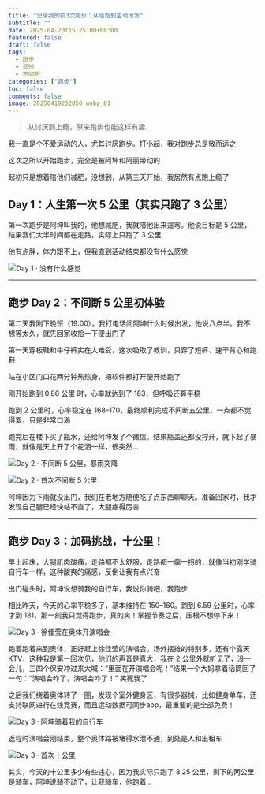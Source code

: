 ```yaml
---
title: "记录我的前3次跑步：从陪跑到主动出发"
subtitle: ""
date: 2025-04-20T15:25:00+08:00
featured: false
draft: false
tags:
  - 跑步
  - 郑州
  - 不间断
categories: ["跑步"]
toc: false
comments: false
image: 20250419232850.webp_81
---
```



> 从讨厌到上瘾，原来跑步也能这样有趣.

我一直是个不爱运动的人，尤其讨厌跑步。打小起，我对跑步总是敬而远之

这次之所以开始跑步，完全是被阿坤和阿丽带动的

起初只是想着陪他们减肥，没想到，从第三天开始，我居然有点跑上瘾了

## Day 1：人生第一次 5 公里（其实只跑了 3 公里）

第一次跑步是阿坤叫我的，他想减肥，我就陪他出来遛弯。他说目标是 5 公里，结果我们大半时间都在走路，实际上只跑了 3 公里

他有点胖，体力跟不上，但我直到活动结束都没有什么感觉

<Img 
src="20250419233911.webp"
alt="Day 1 · 没有什么感觉"
exif="false"
 />

---

## 跑步 Day 2：不间断 5 公里初体验

第二天我刚下晚班（19:00），我打电话问阿坤什么时候出发，他说八点半。我不想等太久，就先回家收拾一下便出门了

第一天穿板鞋和牛仔裤实在太难受，这次吸取了教训，只穿了短裤、速干背心和跑鞋

站在小区门口花两分钟热热身，把软件都打开便开始跑了

刚开始跑到 0.86 公里 时，心率就达到了 183，但呼吸还算平稳

跑到 2 公里时，心率稳定在 168–170，最终顺利完成不间断五公里，一点都不觉得累，只是非常口渴

跑完后在楼下买了瓶水，还给阿坤发了个微信。结果瓶盖还都没拧开，就下起了暴雨，就像是天上开了个花洒一样，很突然...

<Img
  src="20250419232849.webp_736"
  alt="Day 2 · 不间断 5 公里，暴雨突降"
/>

<Img src="20250419233913.webp" alt="Day 2 · 首次不间断 5 公里" exif="false" />

阿坤因为下雨就没出门，我们在老地方随便吃了点东西聊聊天。准备回家时，我才发现自己腿已经快站不直了，大腿疼得厉害

---

## 跑步 Day 3：加码挑战，十公里！

早上起床，大腿肌肉酸痛，走路都不太舒服，走路都一瘸一拐的，就像当初刚学骑自行车一样，这种酸爽的痛感，反倒让我有点兴奋

出门碰头时，阿坤说想骑我的自行车，我说你骑吧，我跑步

相比昨天，今天的心率平稳多了，基本维持在 150–160。跑到 6.59 公里时，心率才到 181，那一刻我只觉得跑步，真的爽！掌握节奏之后，压根不想停下来！

<Img src="20250419232850.webp_736" alt="Day 3 · 徐佳莹在奥体开演唱会" />

跑着跑着来到奥体，正好赶上徐佳莹的演唱会。场外摆摊的特别多，还有个露天KTV，这种我是第一回次见，他们的声音是真大，我在 2 公里外就听见了，没一会儿，三四个保安冲过来大喊：“里面在开演唱会呢！”结果一个大妈拿着话筒回了一句：“演唱会咋了，演唱会咋了！” 笑死我了

之后我们绕着奥体转了一圈，发现个室外健身区，有很多器械，比如健身单车，还支持联网进行在线竞赛，而且运动数据可同步app，最重要的是全部免费！

<Img src="20250419232854.webp_736" alt="Day 3 · 阿坤骑着我的自行车" />

返程时演唱会刚结束，整个奥体路被堵得水泄不通，到处是人和出租车

<Img src="202504192339131.webp" alt="Day 3 · 首次十公里" exif="false" />

其实，今天的十公里多少有些违心，因为我实际只跑了 8.25 公里，剩下的两公里是骑车，阿坤说骑不动了，让我骑车，他跑着...
